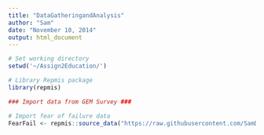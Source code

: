 ```yaml
---
title: "DataGatheringandAnalysis"
author: "Sam"
date: "November 10, 2014"
output: html_document
---
```


```r
# Set working directory
setwd('~/Assign2Education/')

# Library Repmis package
library(repmis)

### Import data from GEM Survey ###

# Import fear of failure data
FearFail <- repmis::source_data("https://raw.githubusercontent.com/SamDund/Assign2Education/master/GEMData/GEM_FearFail.csv", header = TRUE) 
```